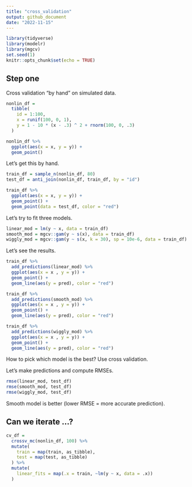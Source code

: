 ```yaml
---
title: "cross_validation"
output: github_document
date: "2022-11-15"
---
```


```r
library(tidyverse)
library(modelr)
library(mgcv)
set.seed(1)
knitr::opts_chunk$set(echo = TRUE)
```

## Step one

Cross validation "by hand" on simulated data.

```r
nonlin_df = 
  tibble(
    id = 1:100,
    x = runif(100, 0, 1),
    y = 1 - 10 * (x - .3) ^ 2 + rnorm(100, 0, .3)
  )

nonlin_df %>% 
  ggplot(aes(x = x, y = y)) + 
  geom_point()
```


Let's get this by hand.

```r
train_df = sample_n(nonlin_df, 80)
test_df = anti_join(nonlin_df, train_df, by = "id")
```


```r
train_df %>%
  ggplot(aes(x = x, y = y)) + 
  geom_point() +
  geom_point(data = test_df, color = "red")
```


Let's try to fit three models.


```r
linear_mod = lm(y ~ x, data = train_df)
smooth_mod = mgcv::gam(y ~ s(x), data = train_df)
wiggly_mod = mgcv::gam(y ~ s(x, k = 30), sp = 10e-6, data = train_df)
```


Let's see the results.

```r
train_df %>%
  add_predictions(linear_mod) %>%
  ggplot(aes(x = x , y = y)) +
  geom_point() +
  geom_line(aes(y = pred), color = "red")

train_df %>%
  add_predictions(smooth_mod) %>%
  ggplot(aes(x = x , y = y)) +
  geom_point() +
  geom_line(aes(y = pred), color = "red")

train_df %>%
  add_predictions(wiggly_mod) %>%
  ggplot(aes(x = x , y = y)) +
  geom_point() +
  geom_line(aes(y = pred), color = "red")
```

How to pick which model is the best? Use cross validation.

Let's make predictions and compute RMSEs. 

```r
rmse(linear_mod, test_df)
rmse(smooth_mod, test_df)
rmse(wiggly_mod, test_df)
```

Smooth model is better (lower RMSE = more accurate prediction).

## Can we iterate ...?

```r
cv_df = 
  crossv_mc(nonlin_df, 100) %>%
  mutate(
    train = map(train, as_tibble),
    test = map(test, as_tibble)
  ) %>%
  mutate(
    linear_fits = map(.x = train, ~lm(y ~ x, data = .x))
  )

```





